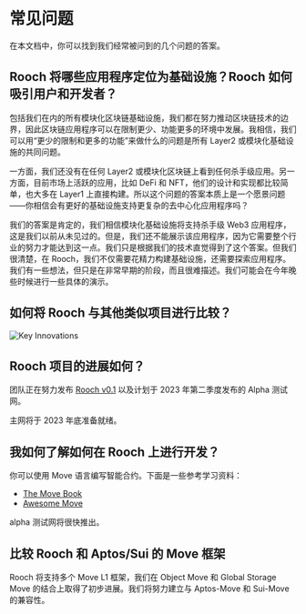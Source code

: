 # 常见问题

在本文档中，你可以找到我们经常被问到的几个问题的答案。

## Rooch 将哪些应用程序定位为基础设施？Rooch 如何吸引用户和开发者？

包括我们在内的所有模块化区块链基础设施，我们都在努力推动区块链技术的边界，因此区块链应用程序可以在限制更少、功能更多的环境中发展。我相信，我们可以用“更少的限制和更多的功能”来做什么的问题是所有 Layer2 或模块化基础设施的共同问题。

一方面，我们还没有在任何 Layer2 或模块化区块链上看到任何杀手级应用。另一方面，目前市场上活跃的应用，比如 DeFi 和 NFT，他们的设计和实现都比较简单，也大多在 Layer1 上直接构建。所以这个问题的答案本质上是一个愿景问题——你相信会有更好的基础设施支持更复杂的去中心化应用程序吗？

我们的答案是肯定的，我们相信模块化基础设施将支持杀手级 Web3 应用程序，这是我们以前从未见过的。但是，我们还不能展示该应用程序，因为它需要整个行业的努力才能达到这一点。我们只是根据我们的技术直觉得到了这个答案。但我们很清楚，在 Rooch，我们不仅需要花精力构建基础设施，还需要探索应用程序。我们有一些想法，但只是在非常早期的阶段，而且很难描述。我们可能会在今年晚些时候进行一些具体的演示。

## 如何将 Rooch 与其他类似项目进行比较？

![Key Innovations](/docs/key-innovations.png)

## Rooch 项目的进展如何？

团队正在努力发布 [Rooch v0.1](https://github.com/rooch-network/rooch) 以及计划于 2023 年第二季度发布的 Alpha 测试网。

主网将于 2023 年底准备就绪。

## 我如何了解如何在 Rooch 上进行开发？

你可以使用 Move 语言编写智能合约。下面是一些参考学习资料：

- [The Move Book](https://move-book.com/)
- [Awesome Move](https://github.com/MystenLabs/awesome-move#books)

alpha 测试网将很快推出。

## 比较 Rooch 和 Aptos/Sui 的 Move 框架

Rooch 将支持多个 Move L1 框架，我们在 Object Move 和 Global Storage Move 的结合上取得了初步进展。我们将努力建立与 Aptos-Move 和 Sui-Move 的兼容性。
